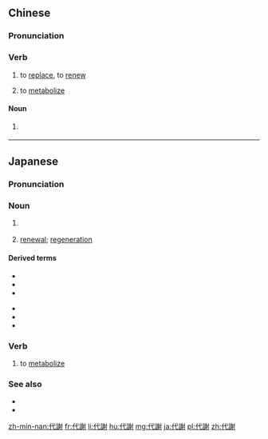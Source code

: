 {{also|代谢}}
==Chinese==
{{zh-forms|s=代谢}}
{{wikipedia|lang=zh}}

===Pronunciation===
{{zh-pron
|m=dàixiè
|c=doi6 ze6
|mn=tāi-siā
|cat=n,v
}}

===Verb===
{{zh-verb}}

# to [[replace]], to [[renew]]
# {{lb|zh|physiology}} to [[metabolize]]

====Noun====
{{zh-noun}}

# {{lb|zh|physiology}} {{zh-abbrev|新陳代謝|[[metabolism]]}}

----

==Japanese==
{{wikipedia|lang=ja}}
{{ja-kanjitab|たい|しゃ|yomi=o}}

===Pronunciation===
{{ja-pron|たいしゃ|y=ko|acc=a|acc2=h}}

===Noun===
{{ja-noun|たいしゃ}}

# {{lb|ja|physiology|sort=たいしゃ}} {{short for|新陳代謝|lang=ja|sort=たいしゃ||[[metabolism]]}}
# [[renewal]]; [[regeneration]]

====Derived terms====
{{der-top}}
* {{ja-r|エネルギー代%謝|エネルギー たい%しゃ|[[energy]] metabolism}}
* {{ja-r|エネルギー代%謝%率|エネルギー たい%しゃ%りつ|[[relative]] [[metabolic]] [[rate]]}}
* {{ja-r|代%謝%経%路|たい%しゃ%けい%ろ|metabolic [[pathway]]}}
{{der-mid}}
* {{ja-r|基%礎%代%謝|き%そ% たい%しゃ|[[basal]] metabolism}}
* {{ja-r|物%質%代%謝|ぶっ%しつ% たい%しゃ|metabolism}}
* {{ja-r|窒%素%代%謝|ちっ%そ% たい%しゃ|[[nitrogen]] metabolism}}
{{der-bottom}}

===Verb===
{{ja-verb-suru|tr=intrans|たいしゃ}}

# {{lb|ja|physiology|sort=たいしゃ}} to [[metabolize]]

===See also===
* {{ja-r|異%化|い%か}}
* {{ja-r|同%化|どう%か}}

[[zh-min-nan:代謝]]
[[fr:代謝]]
[[li:代謝]]
[[hu:代謝]]
[[mg:代謝]]
[[ja:代謝]]
[[pl:代謝]]
[[zh:代謝]]